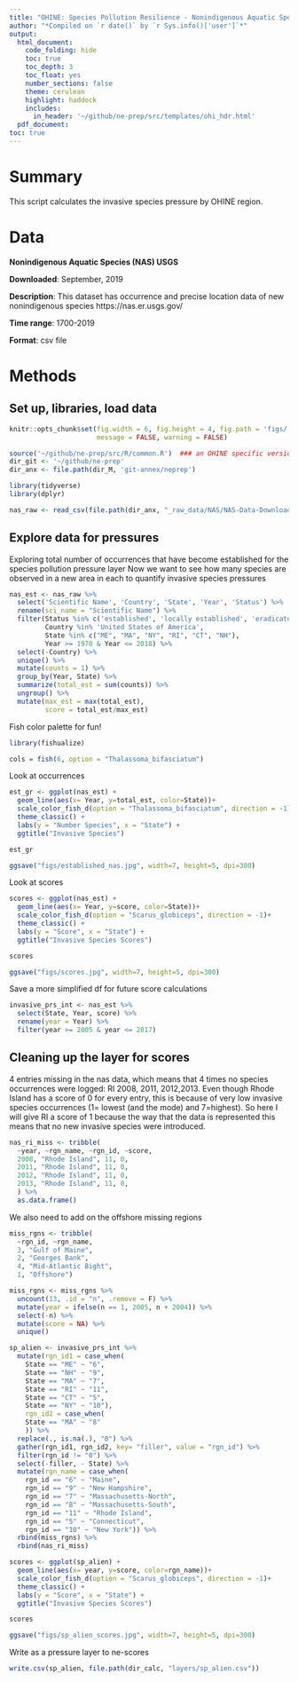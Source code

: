 ```yaml
---
title: "OHINE: Species Pollution Resilience - Nonindigenous Aquatic Species USGS Data Prep"
author: "*Compiled on `r date()` by `r Sys.info()['user']`*"
output: 
  html_document:
    code_folding: hide
    toc: true
    toc_depth: 3
    toc_float: yes
    number_sections: false
    theme: cerulean
    highlight: haddock
    includes: 
      in_header: '~/github/ne-prep/src/templates/ohi_hdr.html'
  pdf_document:
toc: true
---
```

# Summary

This script calculates the invasive species pressure by OHINE region.

# Data

**Nonindigenous Aquatic Species (NAS) USGS** 

**Downloaded**: September, 2019

**Description**: This dataset has occurrence and precise location data of new nonindigenous species https://nas.er.usgs.gov/

**Time range**: 1700-2019

**Format**: csv file


# Methods

## Set up, libraries, load data
``` r
knitr::opts_chunk$set(fig.width = 6, fig.height = 4, fig.path = 'figs/',
                      message = FALSE, warning = FALSE)

source('~/github/ne-prep/src/R/common.R')  ### an OHINE specific version of common.R
dir_git <- '~/github/ne-prep'
dir_anx <- file.path(dir_M, 'git-annex/neprep')

library(tidyverse)
library(dplyr)
```


```r
nas_raw <- read_csv(file.path(dir_anx, "_raw_data/NAS/NAS-Data-Download.csv")) 
```

## Explore data for pressures

Exploring total number of occurrences that have become established for the species pollution pressure layer
Now we want to see how many species are observed in a new area in each to quantify invasive species pressures
```r
nas_est <- nas_raw %>% 
  select('Scientific Name', 'Country', 'State', 'Year', 'Status') %>% 
  rename(sci_name = "Scientific Name") %>% 
  filter(Status %in% c('established', 'locally established', 'eradicated','extirpated'),
         Country %in% 'United States of America',
         State %in% c("ME", "MA", "NY", "RI", "CT", "NH"),
         Year >= 1970 & Year <= 2018) %>% 
  select(-Country) %>% 
  unique() %>% 
  mutate(counts = 1) %>% 
  group_by(Year, State) %>% 
  summarize(total_est = sum(counts)) %>% 
  ungroup() %>% 
  mutate(max_est = max(total_est),
         score = total_est/max_est) 
```

Fish color palette for fun!
```r
library(fishualize)

cols = fish(6, option = "Thalassoma_bifasciatum")
```


Look at occurrences
```r
est_gr <- ggplot(nas_est) +
  geom_line(aes(x= Year, y=total_est, color=State))+
  scale_color_fish_d(option = "Thalassoma_bifasciatum", direction = -1)+
  theme_classic() +
  labs(y = "Number Species", x = "State") +
  ggtitle("Invasive Species")

est_gr 

ggsave("figs/established_nas.jpg", width=7, height=5, dpi=300)
```

Look at scores
```r
scores <- ggplot(nas_est) +
  geom_line(aes(x= Year, y=score, color=State))+
  scale_color_fish_d(option = "Scarus_globiceps", direction = -1)+
  theme_classic() +
  labs(y = "Score", x = "State") +
  ggtitle("Invasive Species Scores")

scores 

ggsave("figs/scores.jpg", width=7, height=5, dpi=300)
```

Save a more simplified df for future score calculations
```r
invasive_prs_int <- nas_est %>% 
  select(State, Year, score) %>% 
  rename(year = Year) %>% 
  filter(year >= 2005 & year <= 2017)
```

## Cleaning up the layer for scores

4 entries missing in the nas data, which means that 4 times no species occurrences were logged:
RI 2008, 2011, 2012,2013. Even though Rhode Island has a score of 0 for every entry, this is because of very low invasive species occurrences  (1= lowest (and the mode) and 7=highest). So here I will give RI a score of 1 because the way that the data is represented this means that no new invasive species were introduced.

```r
nas_ri_miss <- tribble(
  ~year, ~rgn_name, ~rgn_id, ~score,
  2008, "Rhode Island", 11, 0,  
  2011, "Rhode Island", 11, 0, 
  2012, "Rhode Island", 11, 0, 
  2013, "Rhode Island", 11, 0,
  ) %>% 
  as.data.frame() 
```

We also need to add on the offshore missing regions
```r
miss_rgns <- tribble(
  ~rgn_id, ~rgn_name,
  3, "Gulf of Maine",
  2, "Georges Bank",
  4, "Mid-Atlantic Bight",
  1, "Offshore") 

miss_rgns <- miss_rgns %>% 
  uncount(13, .id = "n", .remove = F) %>%
  mutate(year = ifelse(n == 1, 2005, n + 2004)) %>%
  select(-n) %>% 
  mutate(score = NA) %>% 
  unique()
```

```r
sp_alien <- invasive_prs_int %>% 
  mutate(rgn_id1 = case_when(
    State == "ME" ~ "6", 
    State == "NH" ~ "9", 
    State == "MA" ~ "7",
    State == "RI" ~ "11",
    State == "CT" ~ "5",
    State == "NY" ~ "10"),
    rgn_id2 = case_when(
    State == "MA" ~ "8"
    )) %>% 
  replace(., is.na(.), "0") %>% 
  gather(rgn_id1, rgn_id2, key= "filler", value = "rgn_id") %>% 
  filter(rgn_id != "0") %>% 
  select(-filler, - State) %>% 
  mutate(rgn_name = case_when(
    rgn_id == "6" ~ "Maine", 
    rgn_id == "9" ~ "New Hampshire", 
    rgn_id == "7" ~ "Massachusetts-North",
    rgn_id == "8" ~ "Massachusetts-South",
    rgn_id == "11" ~ "Rhode Island",
    rgn_id == "5" ~ "Connecticut",
    rgn_id == "10" ~ "New York")) %>% 
  rbind(miss_rgns) %>% 
  rbind(nas_ri_miss)
```

```r
scores <- ggplot(sp_alien) +
  geom_line(aes(x= year, y=score, color=rgn_name))+
  scale_color_fish_d(option = "Scarus_globiceps", direction = -1)+
  theme_classic() +
  labs(y = "Score", x = "State") +
  ggtitle("Invasive Species Scores")

scores 

ggsave("figs/sp_alien_scores.jpg", width=7, height=5, dpi=300)
```

Write as a pressure layer to ne-scores
```r
write.csv(sp_alien, file.path(dir_calc, "layers/sp_alien.csv"))
```








